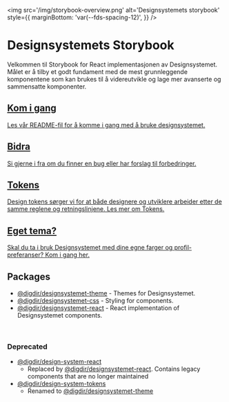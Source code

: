 

<Meta title='Oversikt' />

<img
  src='/img/storybook-overview.png'
  alt='Designsystemets storybook'
  style={{
    marginBottom: 'var(--fds-spacing-12)',
  }}
/>

# Designsystemets Storybook

Velkommen til Storybook for React implementasjonen av Designsystemet. Målet er å tilby et godt fundament med de mest grunnleggende komponentene
som kan brukes til å videreutvikle og lage mer avanserte og sammensatte komponenter.

<div
  style={{
    display: 'grid',
    gridTemplateColumns: 'repeat(auto-fill, minmax(400px, 1fr))',
    gap: 'var(--fds-spacing-4)',
    marginBottom: 'var(--fds-spacing-12)',
  }}
>
  <Card
    isLink
    className='sb-unstyled'
    asChild
  >
    <a
      href='https://github.com/digdir/designsystemet/blob/main/README.md'
      target='_blank'
      rel='noreferrer'
      className='sb-unstyled'
    >
      <Card.Header className='sb-unstyled'>
        <Heading
          level={2}
          size='md'
          className='sb-unstyled'
          asChild
        >
          <h2 className='sb-unstyled'>Kom i gang</h2>
        </Heading>
      </Card.Header>
      <Card.Content className='sb-unstyled'>
        Les vår README-fil for å komme i gang med å bruke designsystemet.
      </Card.Content>
    </a>
  </Card>
  <Card
    isLink
    className='sb-unstyled'
    asChild
  >
    <a
      href='https://github.com/digdir/designsystemet/issues/new/choose'
      target='_blank'
      rel='noreferrer'
      className='sb-unstyled'
    >
      <Card.Header className='sb-unstyled'>
        <Heading
          level={2}
          size='md'
          className='sb-unstyled'
          asChild
        >
          <h2 className='sb-unstyled'>Bidra</h2>
        </Heading>
      </Card.Header>
      <Card.Content className='sb-unstyled'>
        Si gjerne i fra om du finner en bug eller har forslag til forbedringer.
      </Card.Content>
    </a>
  </Card>
  <Card
    isLink
    className='sb-unstyled'
    asChild
  >
    <a
      href='https://www.designsystemet.no/grunnleggende/designelementer/design-tokens'
      target='_blank'
      rel='noreferrer'
      className='sb-unstyled'
    >
      <Card.Header className='sb-unstyled'>
        <Heading
          level={2}
          size='md'
          className='sb-unstyled'
          asChild
        >
          <h2 className='sb-unstyled'>Tokens</h2>
        </Heading>
      </Card.Header>
      <Card.Content className='sb-unstyled'>
        Design tokens sørger vi for at både designere og utviklere arbeider
        etter de samme reglene og retningslinjene. Les mer om Tokens.
      </Card.Content>
    </a>
  </Card>
  <Card
    isLink
    className='sb-unstyled'
    asChild
  >
    <a
      href='https://theme.designsystemet.no'
      target='_blank'
      rel='noreferrer'
      className='sb-unstyled'
    >
      <Card.Header className='sb-unstyled'>
        <Heading
          level={2}
          size='md'
          className='sb-unstyled'
          asChild
        >
          <h2 className='sb-unstyled'>Eget tema?</h2>
        </Heading>
      </Card.Header>
      <Card.Content className='sb-unstyled'>
        Skal du ta i bruk Designsystemet med dine egne farger og
        profil-preferanser? Kom i gang her.
      </Card.Content>
    </a>
  </Card>
</div>

## Packages

- [@digdir/designsystemet-theme](https://www.npmjs.com/package/@digdir/designsystemet-theme) - Themes for Designsystemet.
- [@digdir/designsystemet-css](https://www.npmjs.com/package/@digdir/designsystemet-css) - Styling for components.
- [@digdir/designsystemet-react](https://www.npmjs.com/package/@digdir/designsystemet-react) - React implementation of Designsystemet components.

<br />

### Deprecated

- [@digdir/design-system-react](https://www.npmjs.com/package/@digdir/design-system-react)
  - Replaced by [@digdir/designsystemet-react](https://www.npmjs.com/package/@digdir/designsystemet-react). Contains legacy components that are no longer maintained
- [@digdir/design-system-tokens](https://www.npmjs.com/package/@digdir/design-system-tokens)
  - Renamed to [@digdir/designsystemet-theme](https://www.npmjs.com/package/@digdir/designsystemet-theme)
